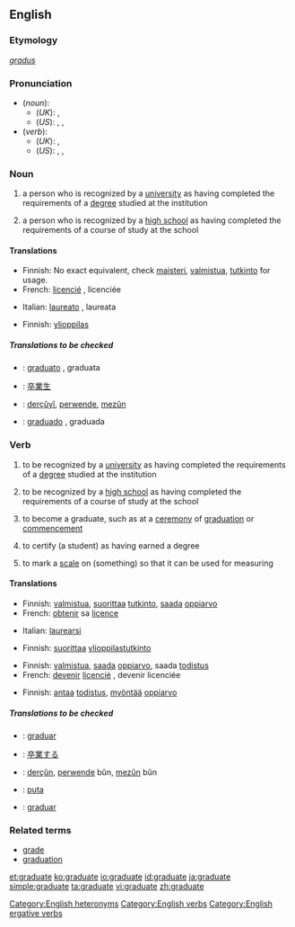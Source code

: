 ==English==
===Etymology===
{{L.}} ''[[gradus]]''

===Pronunciation===
*(''noun''):
**(''UK''): {{IPA|/ˈgrædjuət/}}, {{SAMPA|/"gr{dju@t/}}
**(''US''): {{AHD|grăjʹo͞o-ĭt}}, {{IPA|/ˈgrædʒuɪt/}}, {{SAMPA|/"gr{dZuIt/}}
*(''verb''):
**(''UK''): {{IPA|/ˈgrædjueɪt/}}, {{SAMPA|/"gr{djueIt/}}
**(''US''): {{AHD|grăjʹo͞o-āt}}, {{IPA|/ˈgrædʒueɪt/}}, {{SAMPA|/"gr{dZueIt/}}
[[Category:English heteronyms]]

===Noun===
{{en-noun}}

#a person who is recognized by a [[university]] as having completed the requirements of a [[degree]] studied at the institution
#{{context|US}} a person who is recognized by a [[high school]] as having completed the requirements of a course of study at the school

====Translations====
{{trans-top|from a university}}
*Finnish: No exact equivalent, check [[maisteri]], [[valmistua]], [[tutkinto]] for usage.
*French: [[licencié]] {{m}}, licenciée {{f}}
{{trans-mid}}
*Italian: [[laureato]] {{m}}, laureata {{f}}
{{trans-bottom}}

{{trans-top|US: from a high school}}
*Finnish: [[ylioppilas]]
{{trans-mid}}
{{trans-bottom}}

=====Translations to be checked=====
{{checktrans}}
*{{ttbc|Interlingua}}: [[graduato]] {{m}}, graduata {{f}}
*{{ttbc|Japanese}}: [[卒業生]]
*{{ttbc|Kurdish}}: [[derçûyî]], [[perwende]], [[mezûn]]
*{{ttbc|Spanish}}: [[graduado]] {{m}}, graduada {{f}}

===Verb===
{{en-verb|graduat|ing}}

#{{intransitive}} to be recognized by a [[university]] as having completed the requirements of a [[degree]] studied at the institution
#{{context|intransitive|US}} to be recognized by a [[high school]] as having completed the requirements of a course of study at the school
#{{intransitive}} to become a graduate, such as at a [[ceremony]] of [[graduation]] or [[commencement]]
#{{context|transitive|ergative}} to certify (a student) as having earned a degree
#{{transitive}} to mark a [[scale]] on (something) so that it can be used for measuring

====Translations====
{{trans-top|be recognized by a university as having completed the requirements of a degree}}
*Finnish: [[valmistua]], [[suorittaa]] [[tutkinto]], [[saada]] [[oppiarvo]]
*French: [[obtenir]] sa [[licence#French|licence]]
{{trans-mid}}
*Italian: [[laurearsi]]
{{trans-bottom}}

{{trans-top|US: be recognized by a high school as having completed the requirements of a course of study}}
*Finnish: [[suorittaa]] [[ylioppilastutkinto]]
{{trans-mid}}
{{trans-bottom}}

{{trans-top|become a graduate at a ceremony}}
*Finnish: [[valmistua]], [[saada]] [[oppiarvo]], saada [[todistus]]
*French: [[devenir]] [[licencié]] {{m}}, devenir licenciée {{f}}
{{trans-mid}}
{{trans-bottom}}

{{trans-top|transitive: certify (a student) as having earned a degree}}
*Finnish: [[antaa]] [[todistus]], [[myöntää]] [[oppiarvo]]
{{trans-mid}}
{{trans-bottom}}

{{trans-top|to mark a scale on (something) so it can be used for measuring}}
{{trans-mid}}
{{trans-bottom}}

=====Translations to be checked=====
{{checktrans}}
*{{ttbc|Interlingua}}: [[graduar]]
*{{ttbc|Japanese}}: [[卒業]]する
*{{ttbc|Kurdish}}: [[derçûn]], [[perwende]] bûn, [[mezûn]] bûn
*{{ttbc|Maori}}: [[puta#Maori|puta]]
*{{ttbc|Spanish}}: [[graduar]]

===Related terms===
*[[grade]]
*[[graduation]]

[[Category:English verbs]]
[[Category:English ergative verbs]]

[[et:graduate]]
[[ko:graduate]]
[[io:graduate]]
[[id:graduate]]
[[ja:graduate]]
[[simple:graduate]]
[[ta:graduate]]
[[vi:graduate]]
[[zh:graduate]]